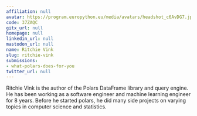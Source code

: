 ```yaml
---
affiliation: null
avatar: https://program.europython.eu/media/avatars/headshot_c6AvDG7.jpg
code: 37ZAQC
gitx_url: null
homepage: null
linkedin_url: null
mastodon_url: null
name: Ritchie Vink
slug: ritchie-vink
submissions:
- what-polars-does-for-you
twitter_url: null
---
```


Ritchie Vink is the author of the Polars DataFrame library and query engine. He has been working as a software engineer and machine learning engineer for 8 years. Before he started polars, he did many side projects on varying topics in computer science and statistics.